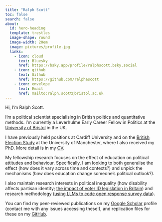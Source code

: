 ```yaml
---
title: "Ralph Scott"
toc: false
search: false
about:
  id: hero-heading
  template: trestles
  image-shape: round
  image-width: 20em
  image: pictures/profile.jpg
  links:
    - icon: cloud
      text: Bluesky
      href: https://bsky.app/profile/ralphscott.bsky.social
    - icon: github
      text: Github
      href: https://github.com/ralphascott
    - icon: envelope
      text: Email
      href: mailto:ralph.scott@bristol.ac.uk
---
```


::: {#hero-heading}
Hi, I'm Ralph Scott.

I'm a political scientist specialising in British politics and quantitative methods. I'm currently a Leverhulme Early Career Fellow in Politics at the [University of Bristol](https://research-information.bris.ac.uk/en/persons/ralph-scott) in the UK.

I have previously held positions at Cardiff University and on the [British Election Study](https://www.britishelectionstudy.com/) at the University of Manchester, where I also received my PhD. More detail is in my [CV](CV.qmd).

My fellowship research focuses on the effect of education on political attitudes and behaviour. Specifically, I am looking to both generalise the effect (how does it vary across time and contexts?) and unpick the mechanisms (*how* does education change someone's political outlook?).

I also maintain research interests in political inequality (how disability affects partisan identity; [the impact of voter ID legislation in Britain](https://papers.ssrn.com/sol3/papers.cfm?abstract_id=3966155)) and research methodology ([using LLMs to code open response survey data](https://doi.org/10.1177/20531680241231468)).

You can find my peer-reviewed publications on my [Google Scholar](https://scholar.google.com/citations?user=7tmZ35EAAAAJ&hl=en) profile (contact me with any issues accessing these!), and replication files for these on my [GitHub](https://github.com/ralphascott).
:::
